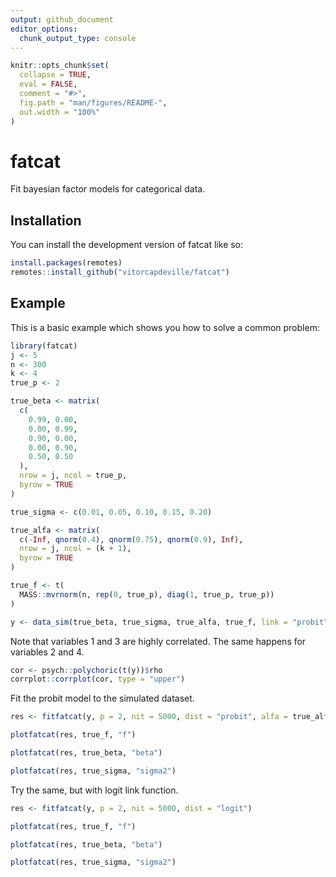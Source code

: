 ```yaml
---
output: github_document
editor_options: 
  chunk_output_type: console
---
```


<!-- README.md is generated from README.Rmd. Please edit that file -->

```r
knitr::opts_chunk$set(
  collapse = TRUE,
  eval = FALSE,
  comment = "#>",
  fig.path = "man/figures/README-",
  out.width = "100%"
)
```

# fatcat

<!-- badges: start -->
<!-- badges: end -->

Fit bayesian factor models for categorical data.

## Installation

You can install the development version of fatcat like so:

``` r
install.packages(remotes)
remotes::install_github("vitorcapdeville/fatcat")
```

## Example

This is a basic example which shows you how to solve a common problem:

```r
library(fatcat)
j <- 5
n <- 300
k <- 4
true_p <- 2

true_beta <- matrix(
  c(
    0.99, 0.00,
    0.00, 0.99,
    0.90, 0.00,
    0.00, 0.90,
    0.50, 0.50
  ),
  nrow = j, ncol = true_p,
  byrow = TRUE
)

true_sigma <- c(0.01, 0.05, 0.10, 0.15, 0.20)

true_alfa <- matrix(
  c(-Inf, qnorm(0.4), qnorm(0.75), qnorm(0.9), Inf),
  nrow = j, ncol = (k + 1),
  byrow = TRUE
)

true_f <- t(
  MASS::mvrnorm(n, rep(0, true_p), diag(1, true_p, true_p))
)

y <- data_sim(true_beta, true_sigma, true_alfa, true_f, link = "probit")
```

Note that variables 1 and 3 are highly correlated. The same happens for variables 2 and 4.

```r
cor <- psych::polychoric(t(y))$rho
corrplot::corrplot(cor, type = "upper")
```

Fit the probit model to the simulated dataset.

```r
res <- fitfatcat(y, p = 2, nit = 5000, dist = "probit", alfa = true_alfa[, 2:k])
```

```r
plotfatcat(res, true_f, "f")
```

```r
plotfatcat(res, true_beta, "beta")
```

```r
plotfatcat(res, true_sigma, "sigma2")
```

Try the same, but with logit link function.

```r
res <- fitfatcat(y, p = 2, nit = 5000, dist = "logit")
```

```r
plotfatcat(res, true_f, "f")
```

```r
plotfatcat(res, true_beta, "beta")
```

```r
plotfatcat(res, true_sigma, "sigma2")
```


